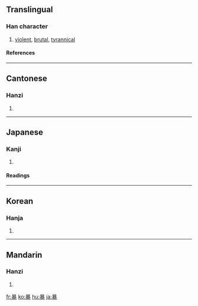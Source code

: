 {{see|暴}}

==Translingual==
===Han character===
{{Han char|rn=72|rad=日|as=11|sn=15|four=6013<sub>2</sub>|canj=日廿金水 (ATCE)}}
# [[violent]], [[brutal]], [[tyrannical]]
====References====
{{Han ref|kx=0499.290|dkj=14137|dj=0868.350|hdz=21532.150|uh=66B4|ud=26292|bh=BCC9|bd=48329}}

----
==Cantonese==
===Hanzi===
{{yue-hanzi|jyut=|y=bou6}}
# {{defn|Cantonese}}

----
==Japanese==
===Kanji===
{{ja-kanji|grade=5|rs=日11}}
# {{defn|Japanese}} 
====Readings====
{{ja-readings|on=[[ぼう]] (''bō''), [[ばく]] (''baku'')|kun=[[あばく]] ([[暴く]], ''[[abaku]]''), [[あばれる]] ([[暴れる]], ''[[abareru]]'')}}
----

==Korean==
===Hanja===
{{ko-hanja|hangeul=[[폭]], [[포]]|eumhun=|rv=pok, po|mr=p'ok, p'o|y=phok, pho}}
# {{defn|Korean}}

----
==Mandarin==
===Hanzi===
{{cmn-hanzi|pin=[[bào]] ([[bao4]])|wg=pao<sup>4</sup>}}
# {{defn|Mandarin}}

[[fr:暴]]
[[ko:暴]]
[[hu:暴]]
[[ja:暴]]